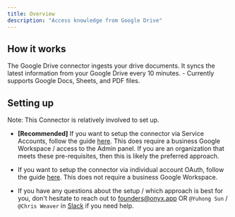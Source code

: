```yaml
---
title: Overview
description: "Access knowledge from Google Drive"
---
```


## How it works

The Google Drive connector ingests your drive documents. It syncs the latest information from
your Google Drive every 10 minutes. - Currently supports Google Docs, Sheets, and PDF files.

## Setting up

Note: This Connector is relatively involved to set up.

- **[Recommended]** If you want to setup the connector via Service Accounts, follow the guide [here](/connectors/google_drive/service_account).
  This does require a business Google Workspace / access to the Admin panel. If you are an organization that meets
  these pre-requisites, then this is likely the preferred approach.

- If you want to setup the connector via individual account OAuth, follow the guide [here](/connectors/google_drive/oauth).
  This does not require a business Google Workspace.

- If you have any questions about the setup / which approach is best for you, don't hesitate to reach out
  to [founders@onyx.app](mailto:founders@onyx.app) OR `@Yuhong Sun` / `@Chris Weaver` in
  [Slack](https://join.slack.com/t/onyx-dot-app/shared_invite/zt-2twesxdr6-5iQitKZQpgq~hYIZ~dv3KA) if you need help.
